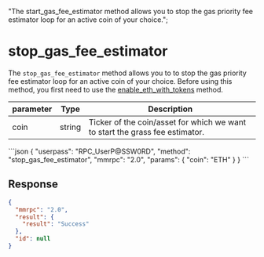   "The start_gas_fee_estimator method allows you to stop the gas priority fee estimator loop for an active coin of your choice.";

# stop\_gas\_fee\_estimator

The `stop_gas_fee_estimator` method allows you to to stop the gas priority fee estimator loop for an active coin of your choice. Before using this method, you first need to use the [enable\_eth\_with\_tokens](/komodo-defi-framework/api/v20/enable_eth_with_tokens/) method.

| parameter | Type   | Description                                                                  |
| --------- | ------ | ---------------------------------------------------------------------------- |
| coin      | string | Ticker of the coin/asset for which we want to start the grass fee estimator. |

<CodeGroup title="" tag="POST" label="stop_gas_fee_estimator" mm2MethodDecorate="true">
  ```json
  {
    "userpass": "RPC_UserP@SSW0RD",
    "method": "stop_gas_fee_estimator",
    "mmrpc": "2.0",
    "params": {
      "coin": "ETH"
    }
  }
  ```
</CodeGroup>

## Response

```json
{
  "mmrpc": "2.0",
  "result": {
    "result": "Success"
  },
  "id": null
}

```
